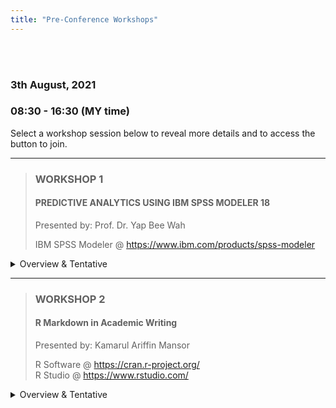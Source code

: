 ```yaml
---
title: "Pre-Conference Workshops"
---
```


<link rel="stylesheet" href="styles.css" type="text/css">
 

<br></br>  

### **3th August, 2021**  
### **08:30 - 16:30 (MY time)**  

Select a workshop session below to reveal more details and to access the button to join.  

***  

> ### WORKSHOP 1  
> #### **PREDICTIVE ANALYTICS USING IBM SPSS MODELER 18**  
> Presented by: Prof. Dr. Yap Bee Wah  
> 
> IBM SPSS Modeler @ [https://www.ibm.com/products/spss-modeler](https://www.ibm.com/products/spss-modeler)  

<details>
<summary>Overview & Tentative</summary> 
<p>  

<!-- <aside style="width:20%; height:30%; float:right" align="center"> -->
<!-- ![](images/workshop1.jpeg) -->
<!-- </aside>   -->

Predictive analytics involves development and evaluation of predictive models for prediction of an event of interest. It encompasses using a variety of statistical and machine learning models chat analyze current or historical data to make predictions or classification. Predictive analytics is used in business, education, actuarial science, marketing, financial services, insurance, telecommunications, retail and healthcare. Predictive analytics {also called supervised learning) requires a target (or dependent variable) and some inputs (or independent variables). The predictive model provides a predictive score {probability) for each individual (customer, employee, student, or patient) such as in churn prediction, credit risk assessment, fraud detection, or disease prediction. The best model can be used to predict the target variable for a new data set.  

This workshop involves hands-on session on predictive modelling using some machine learning classifiers {logistic regression models, decision trees, Artificial Neural Network, Support Vector Machine and Bayesian Network Model). Participants will learn to develop, evaluate and deploy predictive models using IBM SPSS Modeler 18, a data mining software.    
  
[**Prof. Dr Yap Bee Wah, Malaysia**](keynote1.html)  

[[Join]]()  
</p>  
</details>  

***  

> ### WORKSHOP 2  
> #### **R Markdown in Academic Writing**  
> Presented by: Kamarul Ariffin Mansor  
> 
> R Software @ [https://cran.r-project.org/](https://cran.r-project.org/)  
> R Studio @ [https://www.rstudio.com/](https://www.rstudio.com/)  

<details>
<summary>Overview & Tentative</summary>
<p>  

<!-- <aside style="width:20%; height:30%; float:right" align="center"> -->
<!-- ![](images/workshop2.jpeg) -->
<!-- </aside>   -->

This workshop is designed for participants with no prior knowledge and experience in R programming language. A basic programming just to get you started will be introduced at the beginning of the session. In general, this workshop will be a hands on session where participants will be guided through a step-by-step process in creating a basic customized academic journal article template and authoring academic book to be published as hardcopy, ebook or online. An important note to the participants, since this is a virtual session, individual troubleshooting in the use of the software might not be able to be performed effectively during the ongoing session and can only be assisted offline after the session.  

**Software Requirement**  

Download and Install  

1. R Software - available for download at [https://cran.r-project.org/](https://cran.r-project.org/)  
2. R Studio Desktop (Free) - available for download at [https://www.rstudio.com/products/rstudio/download/](https://www.rstudio.com/products/rstudio/download/)  
3. **optional** zotero referencing tools - available for download at [https://www.zotero.org/](https://www.zotero.org/)  

Tentative Programme (subject to change based on audiences)  

+---------------+----------------------------------------------------+
| Time          | Content                                            |
+===============+====================================================+
| 8:30 - 9:00   | Registration                                       |
+---------------+----------------------------------------------------+
| 9:00 - 11:00  | Overview of R, R Studio & R Markdown               |
|               |                                                    |
|               | -   Installation of software and required packages |
|               |                                                    |
|               | -   Basic R Markdown functions and features        |
+---------------+----------------------------------------------------+
| 11:00 - 11:15 | Break                                              |
+---------------+----------------------------------------------------+
| 11:15 - 1:15  | Creating journal article with R Markdown           |
|               |                                                    |
|               | -   Update YAML                                    |
|               |                                                    |
|               | -   Add text                                       |
|               |                                                    |
|               | -   Add code                                       |
|               |                                                    |
|               | -   Render final document to pdf                   |
|               |                                                    |
|               | -   Add paper dependencies                         |
+---------------+----------------------------------------------------+
| 1:15 - 2:15   | Break                                              |
+---------------+----------------------------------------------------+
| 2:15 - 4:15   | Authoring Book with R Markdown                     |
+---------------+----------------------------------------------------+
| 4:15 - 4:30   | Q&A and Certification                              |
+---------------+----------------------------------------------------+
| 4:30          | End Session                                        |
+---------------+----------------------------------------------------+
  
[**Kamarul Ariffin Mansor, Malaysia**](workshops1.html)  

[[Join]]()  
</p>
</details>  